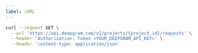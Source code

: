 ---
label: cURL
---

```bash
curl --request GET \
  --url 'https://api.deepgram.com/v1/projects/{project_id}/requests' \
  --header 'Authorization: Token <YOUR_DEEPGRAM_API_KEY>' \
  --header 'content-type: application/json'
```
